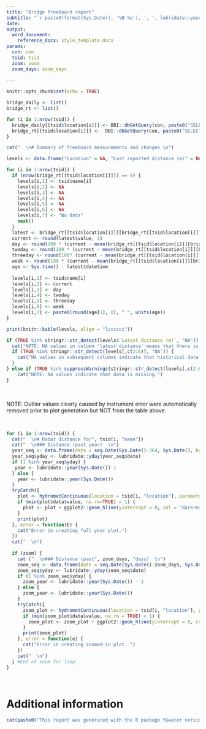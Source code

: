 ```yaml
---
title: "Bridge freeboard report"
subtitle: "`r paste0(format(Sys.Date(), '%B %e'), ', ', lubridate::year(Sys.Date()), ' at ', stringr::str_remove(tolower(format(Sys.time(), '%I %p', tz='America/Whitehorse')), '^0+'))`"
date:
output: 
  word_document:
    reference_docx: style_template.docx
params:
  con: con
  tsid: tsid
  zoom: zoom
  zoom_days: zoom_days
  
---
```


```r
knitr::opts_chunk$set(echo = TRUE)
```

```r
bridge_daily <- list()
bridge_rt <- list()

for (i in 1:nrow(tsid)) {
  bridge_daily[[tsid$location[i]]] <- DBI::dbGetQuery(con, paste0("SELECT value, date FROM calculated_daily WHERE timeseries_id = '", tsid$timeseries_id[i], "' AND date BETWEEN '", Sys.Date()-365, "' AND '", Sys.Date(), "'" ))
  bridge_rt[[tsid$location[i]]] <-  DBI::dbGetQuery(con, paste0("SELECT value, datetime FROM measurements_continuous WHERE timeseries_id = '", tsid$timeseries_id[i], "' AND datetime BETWEEN '", .POSIXct(Sys.time(), "UTC")-zoom_days * 60*60*24, "' AND '", .POSIXct(Sys.time(), "UTC"), "'"))
}

```

```r
cat("  \n# Summary of freeboard measurements and changes \n")

levels <- data.frame("Location" = NA, "Last reported distance (m)" = NA, "24 hr change (cm)" = NA, "48 hr change (cm)" = NA, "72 hr change (cm)" = NA, "1 week change (cm)" = NA, "Last data age" = NA, check.names = FALSE)

for (i in 1:nrow(tsid)) {
  if (nrow(bridge_rt[[tsid$location[i]]]) == 0) {
    levels[i,1] <- tsid$name[i]
    levels[i,2] <- NA
    levels[i,3] <- NA
    levels[i,4] <- NA
    levels[i,5] <- NA
    levels[i,6] <- NA
    levels[i,7] <- "No data"
    next() 
  }
  latest <- bridge_rt[[tsid$location[i]]][bridge_rt[[tsid$location[i]]]$datetime == max(as.POSIXct(bridge_rt[[i]]$datetime)), ]
  current <- round(latest$value, 1)
  day <- round(100 * (current - mean(bridge_rt[[tsid$location[i]]][bridge_rt[[tsid$location[i]]]$datetime < (latest$datetime - 60*60*23.5) & bridge_rt[[tsid$location[i]]]$datetime > (latest$datetime - 60*60*24.5), ]$value)), 1)
  twoday <- round(100 * (current - mean(bridge_rt[[tsid$location[i]]][bridge_rt[[tsid$location[i]]]$datetime < (latest$datetime - 60*60*23.5*2) & bridge_rt[[tsid$location[i]]]$datetime > (latest$datetime - 60*60*24.5*2), ]$value)), 1)
  threeday <- round(100* (current - mean(bridge_rt[[tsid$location[i]]][bridge_rt[[tsid$location[i]]]$datetime < (latest$datetime - 60*60*23.5*3) & bridge_rt[[tsid$location[i]]]$datetime > (latest$datetime - 60*60*24.5*3), ]$value)), 1)
  week <- round(100 * (current - mean(bridge_rt[[tsid$location[i]]][bridge_rt[[tsid$location[i]]]$datetime < (latest$datetime - 60*60*23.5*7) & bridge_rt[[tsid$location[i]]]$datetime > (latest$datetime - 60*60*24.5*7), ]$value)), 1)
  age <- Sys.time() - latest$datetime
  
  levels[i,1] <- tsid$name[i]
  levels[i,2] <- current
  levels[i,3] <- day
  levels[i,4] <- twoday
  levels[i,5] <- threeday
  levels[i,6] <- week
  levels[i,7] <- paste0(round(age[1], 0), " ", units(age))
}

print(knitr::kable(levels, align = "lcccccc"))

if (TRUE %in% stringr::str_detect(levels$`Latest distance (m)`, "NA")) {
  cat("NOTE: NA values in column 'latest distance' means that there is no current measurement.")
  if (TRUE %in% stringr::str_detect(levels[,c(2:6)], "NA")) {
    cat("NA values in subsequent columns indicate that historical data is missing.")
  }
} else if (TRUE %in% suppressWarnings(stringr::str_detect(levels[,c(2:6)], "NA"))) {
    cat("NOTE: NA values indicate that data is missing.")
}

```
<br>

NOTE: Outlier values clearly caused by instrument error were automatically removed prior to plot generation but NOT from the table above.  

<br>
```r
for (i in 1:nrow(tsid)) {
  cat("  \n# Radar distance for", tsid[i, "name"])
  cat("  \n### Distance (past year)  \n")
  year_seq <- data.frame(date = seq.Date(Sys.Date()-364, Sys.Date(), by = "day"))
  year_seq$yday <- lubridate::yday(year_seq$date)
  if (1 %in% year_seq$yday) {
   year <- lubridate::year(Sys.Date())-1 
  } else {
    year <- lubridate::year(Sys.Date())
  }
  tryCatch({
    plot <- hydrometContinuous(location = tsid[i, "location"], parameter = "distance", returns = "none", datum = FALSE, filter = 30, startDay = Sys.Date()-364, endDay = Sys.Date(), years = year)
    if (min(plot$data$value, na.rm=TRUE) < 1) {
      plot <- plot + ggplot2::geom_hline(yintercept = 0, col = "darkred", linetype = "dashed", linewidth = 1)
    }
    print(plot)
  }, error = function(E) {
    cat("Error in creating full year plot.")
  })
  cat("  \n")
  
  if (zoom) {
    cat ("  \n### Distance (past", zoom_days, "days)  \n")
    zoom_seq <- data.frame(date = seq.Date(Sys.Date()-zoom_days, Sys.Date(), by = "day"))
    zoom_seq$yday <- lubridate::yday(zoom_seq$date)
    if (1 %in% zoom_seq$yday) {
      zoom_year <- lubridate::year(Sys.Date()) - 1 
    } else {
      zoom_year <- lubridate::year(Sys.Date())
    }
    tryCatch({
      zoom_plot <- hydrometContinuous(location = tsid[i, "location"], parameter = "distance", returns = "none", startDay = Sys.Date()-zoom_days, endDay = Sys.Date(), datum = FALSE, filter = 50, years = zoom_year)
      if (min(zoom_plot$data$value, na.rm = TRUE) < 1) {
        zoom_plot <- zoom_plot + ggplot2::geom_hline(yintercept = 0, col = "darkred", linetype = "dashed", linewidth = 1)
      }
      print(zoom_plot)
    }, error = function(e) {
      cat("Error in creating zoomed-in plot. ")
    })
    cat("  \n")
  } #End of zoom for loop
}

```

<br>

# Additional information

```r
cat(paste0("This report was generated with the R package YGwater version ", packageVersion("YGwater"), ", built and maintained by the Yukon Department of Environment, Water Resources Branch. Please [contact us](mailto:waterlevels@yukon.ca) to report erroneous or missing data."))
```
